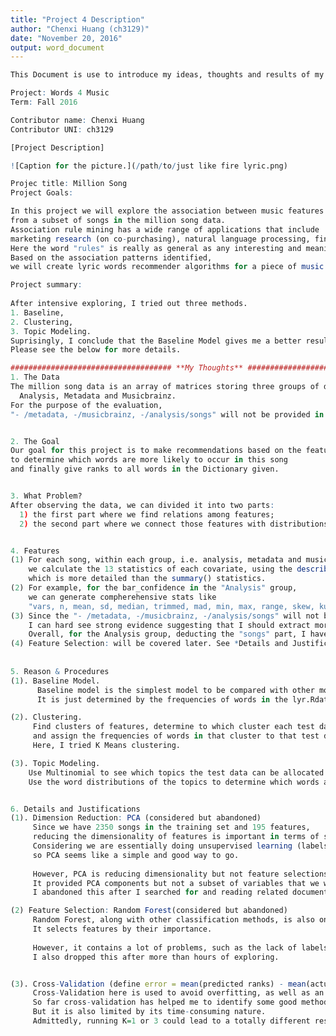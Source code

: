 ---
title: "Project 4 Description"
author: "Chenxi Huang (ch3129)"
date: "November 20, 2016"
output: word_document
---

```{r setup, include=FALSE}
This Document is use to introduce my ideas, thoughts and results of my project 4.
```

```{r}
Project: Words 4 Music
Term: Fall 2016

Contributor name: Chenxi Huang
Contributor UNI: ch3129
```

```{r}
[Project Description]

![Caption for the picture.](/path/to/just like fire lyric.png)

Projec title: Million Song
Project Goals: 

In this project we will explore the association between music features and lyrics words,
from a subset of songs in the million song data. 
Association rule mining has a wide range of applications that include 
marketing research (on co-purchasing), natural language processing, finance, public health and etc. 
Here the word "rules" is really as general as any interesting and meaningful patterns. 
Based on the association patterns identified, 
we will create lyric words recommender algorithms for a piece of music (using its music features).

```

```{r}
Project summary: 
  
After intensive exploring, I tried out three methods. 
1. Baseline, 
2. Clustering,
3. Topic Modeling. 
Suprisingly, I conclude that the Baseline Model gives me a better results using Cross Validation. 
Please see the below for more details.
```


```{r}
#################################### **My Thoughts** ####################################
1. The Data
The million song data is an array of matrices storing three groups of data: 
  Analysis, Metadata and Musicbrainz.
For the purpose of the evaluation, 
"- /metadata, -/musicbrainz, -/analysis/songs" will not be provided in the test data. 


2. The Goal
Our goal for this project is to make recommendations based on the features provided for each song, 
to determine which words are more likely to occur in this song 
and finally give ranks to all words in the Dictionary given. 


3. What Problem?
After observing the data, we can divided it into two parts: 
  1) the first part where we find relations among features; 
  2) the second part where we connect those features with distributions of words in lyr.data.


4. Features
(1) For each song, within each group, i.e. analysis, metadata and musicbrainz, 
    we calculate the 13 statistics of each covariate, using the describe() in {Psych} package, 
    which is more detailed than the summary() statistics. 
(2) For example, for the bar_confidence in the "Analysis" group, 
    we can generate compherehensive stats like
    "vars, n, mean, sd, median, trimmed, mad, min, max, range, skew, kurtosis, se".
(3) Since the "- /metadata, -/musicbrainz, -/analysis/songs" will not be provided in the test data, 
    I can hard see strong evidence suggesting that I should extract more than 13 subfeatures for each feature. 
    Overall, for the Analysis group, deducting the "songs" part, I have generated 13 * (16-1) = 195 features.
(4) Feature Selection: will be covered later. See *Details and Justifications*
  
  
5. Reason & Procedures
(1). Baseline Model. 
      Baseline model is the simplest model to be compared with other more complex models. 
      It is just determined by the frequencies of words in the lyr.Rdata file.

(2). Clustering.
     Find clusters of features, determine to which cluster each test data belongs, 
     and assign the frequencies of words in that cluster to that test data. 
     Here, I tried K Means clustering. 

(3). Topic Modeling. 
    Use Multinomial to see which topics the test data can be allocated to and their weights. 
    Use the word distributions of the topics to determine which words are more prone to occur in the test set. 


6. Details and Justifications
(1). Dimension Reduction: PCA (considered but abandoned)
     Since we have 2350 songs in the training set and 195 features, 
     reducing the dimensionality of features is important in terms of shying from overfitting. 
     Considering we are essentially doing unsupervised learning (labels of songs are noncomparable), 
     so PCA seems like a simple and good way to go. 
     
     However, PCA is reducing dimensionality but not feature selections. 
     It provided PCA components but not a subset of variables that we would like to have. 
     I abandoned this after I searched for and reading related documents for 2+ hours.

(2) Feature Selection: Random Forest(considered but abandoned)
     Random Forest, along with other classification methods, is also one of my top choices to go. 
     It selects features by their importance. 
     
     However, it contains a lot of problems, such as the lack of labels and the different scales of my features. 
     I also dropped this after more than hours of exploring. 


(3). Cross-Validation (define error = mean(predicted ranks) - mean(actual ranks in the test data))
     Cross-Validation here is used to avoid overfitting, as well as an indirect criteria to determine which model is better. 
     So far cross-validation has helped me to identify some good methods. 
     But it is also limited by its time-consuming nature. 
     Admittedly, running K=1 or 3 could lead to a totally different results as K=5.

```

```{r}


```

